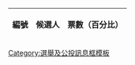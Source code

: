 {| class="wikitable sortable"
!編號
!候選人
!票數（百分比）<noinclude>
|}
{{documentation}}
[[Category:選舉及公投訊息框模板]]
</noinclude>